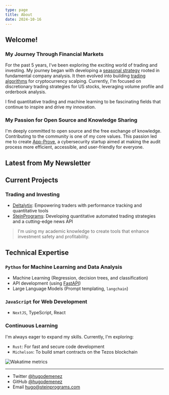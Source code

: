 ```yaml
---
type: page
title: About
date: 2024-10-16
---
```



## Welcome!

### My Journey Through Financial Markets

For the past 5 years, I've been exploring the exciting world of trading and investing. My journey began with developing a [seasonal strategy](/posts/seasonal-strategy) rooted in fundamental company analysis. It then evolved into building [trading algorithms](/posts/trading-algorithms) for cryptocurrency scalping. Currently, I'm focused on discretionary trading strategies for US stocks, leveraging volume profile and orderbook analysis.

I find quantitative trading and machine learning to be fascinating fields that continue to inspire and drive my innovation.

### My Passion for Open Source and Knowledge Sharing

I'm deeply committed to open source and the free exchange of knowledge. Contributing to the community is one of my core values. This passion led me to create [App-Prove](https://app-prove.com), a cybersecurity startup aimed at making the audit process more efficient, accessible, and user-friendly for everyone.

## Latest from My Newsletter

<SubstackFeedWrapper />

## Current Projects 

### Trading and Investing
* [Deltalytix](https://deltalytix.app): Empowering traders with performance tracking and quantitative tools
* [SteinPrograms](https://steinprograms.com): Developing quantitative automated trading strategies and a cutting-edge news API

> I'm using my academic knowledge to create tools that enhance investment safety and profitability.

## Technical Expertise

### `Python` for Machine Learning and Data Analysis

* Machine Learning (Regression, decision trees, and classification)
* API development (using [FastAPI](https://fastapi.tiangolo.com))
* Large Language Models (Prompt templating, `langchain`)

### `JavaScript` for Web Development

* `NextJS`, TypeScript, React

### Continuous Learning

I'm always eager to expand my skills. Currently, I'm exploring:

* `Rust`: For fast and secure code development
* `Michelson`: To build smart contracts on the Tezos blockchain

<Image
  src="https://raw.githubusercontent.com/hugodemenez/hugodemenez/main/metrics.plugin.wakatime.svg"
  alt="Wakatime metrics"
  width={1125}
  height={750}
  loading="eager"
  className="next-image"
/>

---

- Twitter [@hugodemenez](https://twitter.com/hugodemenez)
- GitHub [@hugodemenez](https://github.com/hugodemenez)
- Email hugo@steinprograms.com
